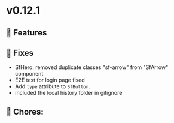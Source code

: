 
<Meta title="Releases/v0.12.x - Latest/v0.12.1/Change log" />

# v0.12.1

## 🚀 Features


## 🐛 Fixes

- SfHero: removed duplicate classes "sf-arrow" from "SfArrow" component
- E2E test for login page fixed
- Add `type` attribute to `SfButton`.
- included the local history folder in gitignore

## 🧹 Chores:

